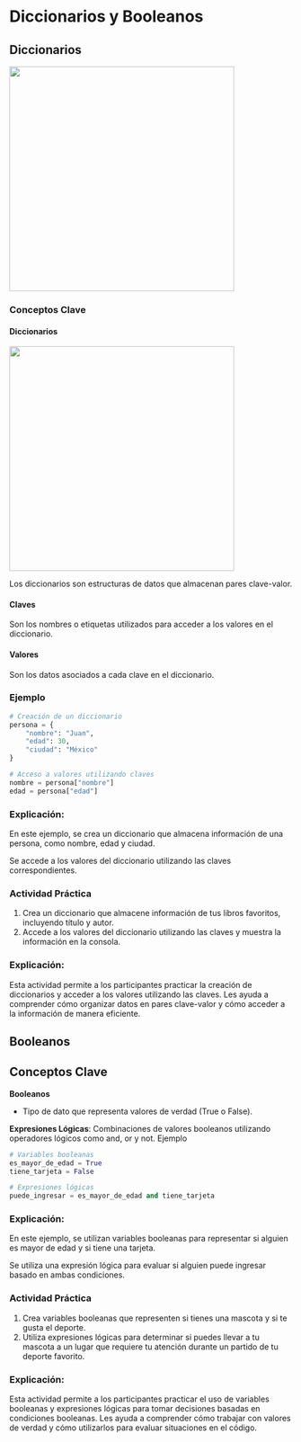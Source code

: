 # Diccionarios y Booleanos

## Diccionarios

![](images/diccionary.png){fig-align="center" width="400"}

### Conceptos Clave

#### Diccionarios

![](images/diccionary001.png){width="400"}

Los diccionarios son estructuras de datos que almacenan pares clave-valor.

#### Claves

Son los nombres o etiquetas utilizados para acceder a los valores en el diccionario.

#### Valores

Son los datos asociados a cada clave en el diccionario.

### Ejemplo

```python
# Creación de un diccionario
persona = {
    "nombre": "Juan",
    "edad": 30,
    "ciudad": "México"
}

# Acceso a valores utilizando claves
nombre = persona["nombre"]
edad = persona["edad"]
```

### Explicación:

En este ejemplo, se crea un diccionario que almacena información de una persona, como nombre, edad y ciudad.

Se accede a los valores del diccionario utilizando las claves correspondientes.

:::{.callout-tip}

### Actividad Práctica

1. Crea un diccionario que almacene información de tus libros favoritos, incluyendo título y autor.
2. Accede a los valores del diccionario utilizando las claves y muestra la información en la consola.
:::

### Explicación:

Esta actividad permite a los participantes practicar la creación de diccionarios y acceder a los valores utilizando las claves. Les ayuda a comprender cómo organizar datos en pares clave-valor y cómo acceder a la información de manera eficiente.

## Booleanos

<!-- {fig-align="center" width="400"} -->

## Conceptos Clave

**Booleanos**

- Tipo de dato que representa valores de verdad (True o False).

**Expresiones Lógicas**: Combinaciones de valores booleanos utilizando operadores lógicos como and, or y not.
Ejemplo

```python
# Variables booleanas
es_mayor_de_edad = True
tiene_tarjeta = False

# Expresiones lógicas
puede_ingresar = es_mayor_de_edad and tiene_tarjeta
```

### Explicación:

En este ejemplo, se utilizan variables booleanas para representar si alguien es mayor de edad y si tiene una tarjeta.

Se utiliza una expresión lógica para evaluar si alguien puede ingresar basado en ambas condiciones.

:::{.callout-tip}

### Actividad Práctica

1. Crea variables booleanas que representen si tienes una mascota y si te gusta el deporte.
2. Utiliza expresiones lógicas para determinar si puedes llevar a tu mascota a un lugar que requiere tu atención durante un partido de tu deporte favorito.
:::

### Explicación:

Esta actividad permite a los participantes practicar el uso de variables booleanas y expresiones lógicas para tomar decisiones basadas en condiciones booleanas. Les ayuda a comprender cómo trabajar con valores de verdad y cómo utilizarlos para evaluar situaciones en el código.